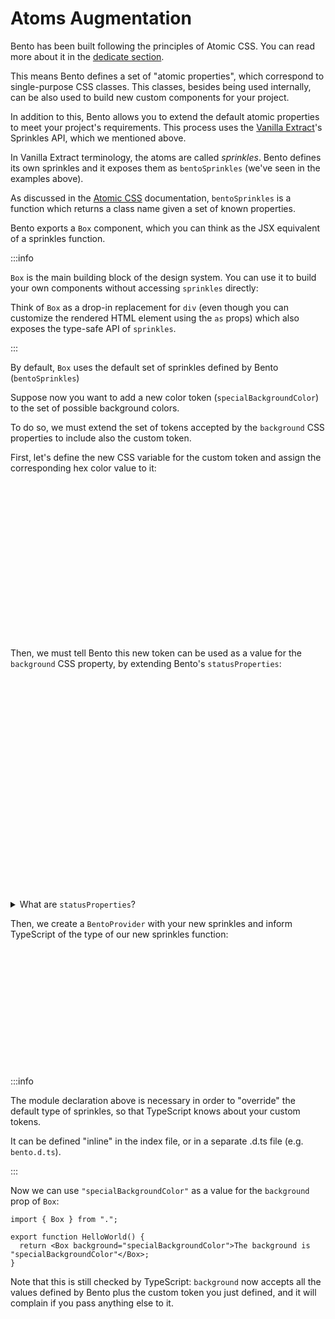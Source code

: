 
# Atoms Augmentation

Bento has been built following the principles of Atomic CSS. You can read more about it in the [dedicate section](../Getting%20Started/atomic-styles).

This means Bento defines a set of "atomic properties", which correspond to single-purpose CSS classes. This classes, besides being used internally, can be also used to build new custom components for your project.

In addition to this, Bento allows you to extend the default atomic properties to meet your project's requirements. This process uses the [Vanilla Extract](https://vanilla-extract.style/)'s Sprinkles API, which we mentioned above.

In Vanilla Extract terminology, the atoms are called _sprinkles_.
Bento defines its own sprinkles and it exposes them as `bentoSprinkles` (we've seen in the examples above).

As discussed in the [Atomic CSS](../Getting%20Started/atomic-styles) documentation, `bentoSprinkles` is a function which returns a class name given a set of known properties.

Bento exports a `Box` component, which you can think as the JSX equivalent of a sprinkles function.

:::info

`Box` is the main building block of the design system. You can use it to build your own components without accessing `sprinkles` directly:

<Canvas path="Customization/Box" />

Think of `Box` as a drop-in replacement for `div` (even though you can customize the rendered HTML element using the `as` props) which also exposes the type-safe API of `sprinkles`.

:::

By default, `Box` uses the default set of sprinkles defined by Bento (`bentoSprinkles`)

Suppose now you want to add a new color token (`specialBackgroundColor`) to the set of possible background colors.

To do so, we must extend the set of tokens accepted by the `background` CSS properties to include also the custom token.

First, let's define the new CSS variable for the custom token and assign the corresponding hex color value to it:

```ts title="my-project/design-system/src/theme.css.ts"
import { createGlobalTheme } from "@vanilla-extract/css";
import { vars } from "@buildo/bento-design-system";

// The implementation of Bento's theme we've seen above
createGlobalTheme(":root", vars, {
  fontFamily: {
    default: "Arial",
  },
  // ...
});

// our new custom variables
export const customVars = createGlobalTheme(":root", {
  color: {
    specialBackgroundColor: "#3C6FD6",
  },
});
```

Then, we must tell Bento this new token can be used as a value for the `background` CSS property, by extending Bento's `statusProperties`:

```ts title="my-project/design-system/src/sprinkles.css.ts"
import {
  createDefineBentoSprinklesFn,
  unconditionalProperties,
  responsiveProperties,
  statusProperties as bentoStatusProperties,
} from "@buildo/bento-design-system";
import { customVars } from "./theme.css";

const defineBentoSprinkles = createDefineBentoSprinklesFn();

const statusProperties = {
  ...bentoStatusProperties,
  background: {
    ...bentoStatusProperties.background,
    ...customVars.background,
  },
};

export const { sprinkles } = defineBentoSprinkles(
  bentoUnconditionalProperties,
  bentoResponsiveProperties,
  statusProperties
);
```

<details>
 <summary>What are <code>statusProperties</code>?</summary>

Bento defines 3 different sets of properties: `unconditionalProperties`, `responsiveProperties` and `statusProperties`:

- `unconditionalProperties` are CSS properties that don't depend on any condition;
- `responsiveProperties` are CSS properties whose value can be set based on the current breakpoint (mobile, tablet, desktop, wide);
- `statusProperties` are CSS properties that can be set per-status (default, hover, focus, active, disabled).

The `background` CSS property is part of the statusProperties, since we can specify a different background color based on the current status. For example, we can specify different colors for the default and hover state in this way:

<Canvas path="Customization/BoxStatusProperties" />

</details>

Then, we create a `BentoProvider` with your new sprinkles and inform TypeScript of the type of our new sprinkles function:

```ts title="my-project/design-system/src/index.ts"
import { createBentoProvider, PartialBentoConfig } from "@buildo/bento-design-system";
import { mySprinkles } from "./mySprinkles.css";

const config: PartialBentoConfig = {}; // empty config, just for the sake of the example

export const BentoProvider = createBentoProvider(config, mySprinkles);

declare module "@buildo/bento-design-system" {
  interface TypeOverrides {
    // inform TypeScript about your own sprinkles function
    SprinklesFn: typeof sprinkles;
  }
}
```

:::info

The module declaration above is necessary in order to "override" the default type of sprinkles, so that TypeScript knows about your custom tokens.

It can be defined "inline" in the index file, or in a separate .d.ts file (e.g. `bento.d.ts`).

:::

Now we can use `"specialBackgroundColor"` as a value for the `background` prop of `Box`:

```tsx title="my-project/design-system/src/HelloWorld.tsx"
import { Box } from ".";

export function HelloWorld() {
  return <Box background="specialBackgroundColor">The background is "specialBackgroundColor"</Box>;
}
```

Note that this is still checked by TypeScript: `background` now accepts all the values defined by Bento plus the custom token you just defined, and it will complain if you pass anything else to it.

